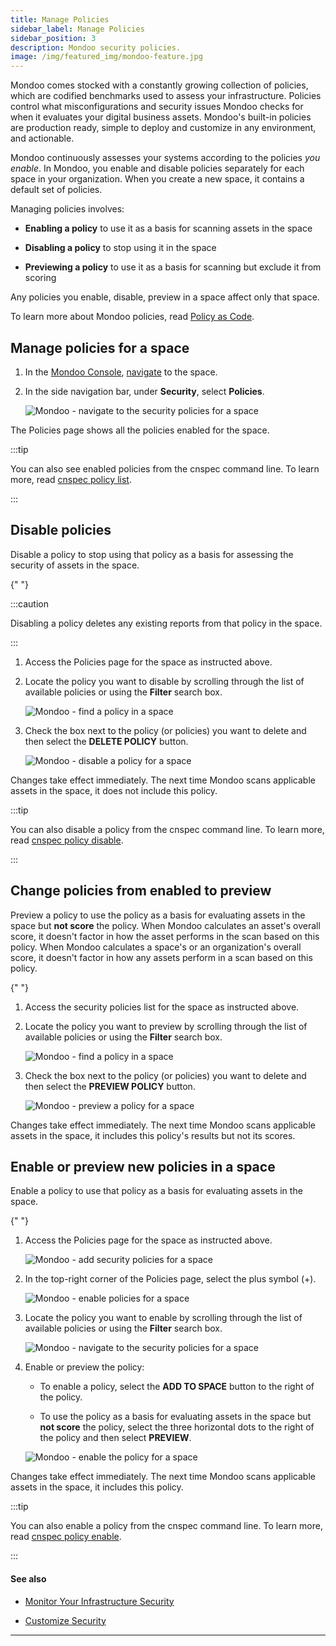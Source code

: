 ```yaml
---
title: Manage Policies
sidebar_label: Manage Policies
sidebar_position: 3
description: Mondoo security policies.
image: /img/featured_img/mondoo-feature.jpg
---
```


Mondoo comes stocked with a constantly growing collection of policies, which are codified benchmarks used to assess your infrastructure. Policies control what misconfigurations and security issues Mondoo checks for when it evaluates your digital business assets. Mondoo's built-in policies are production ready, simple to deploy and customize in any environment, and actionable.

Mondoo continuously assesses your systems according to the policies _you enable_. In Mondoo, you enable and disable policies separately for each space in your organization. When you create a new space, it contains a default set of policies.

Managing policies involves:

- **Enabling a policy** to use it as a basis for scanning assets in the space

- **Disabling a policy** to stop using it in the space

- **Previewing a policy** to use it as a basis for scanning but exclude it from scoring

Any policies you enable, disable, preview in a space affect only that space.

To learn more about Mondoo policies, read [Policy as Code](/platform/security/posture/pac/).

## Manage policies for a space

1. In the [Mondoo Console](https://console.mondoo.com), [navigate](/platform/start/navigate) to the space.

2. In the side navigation bar, under **Security**, select **Policies**.

   ![Mondoo - navigate to the security policies for a space](/img/platform/security/policies.png)

The Policies page shows all the policies enabled for the space.

:::tip

You can also see enabled policies from the cnspec command line. To learn more, read [cnspec policy list](/cnspec/cli/cnspec_policy_list/).

:::

## Disable policies

Disable a policy to stop using that policy as a basis for assessing the security of assets in the space.

<Partial />{" "}

:::caution

Disabling a policy deletes any existing reports from that policy in the space.

:::

1. Access the Policies page for the space as instructed above.

2. Locate the policy you want to disable by scrolling through the list of available policies or using the **Filter** search box.

   ![Mondoo - find a policy in a space](/img/platform/security/policies-search.png)

3. Check the box next to the policy (or policies) you want to delete and then select the **DELETE POLICY** button.

   ![Mondoo - disable a policy for a space](/img/platform/security/disable-preview.png)

Changes take effect immediately. The next time Mondoo scans applicable assets in the space, it does not include this policy.

:::tip

You can also disable a policy from the cnspec command line. To learn more, read [cnspec policy disable](/cnspec/cli/cnspec_policy_disable/).

:::

## Change policies from enabled to preview

Preview a policy to use the policy as a basis for evaluating assets in the space but **not score** the policy. When Mondoo calculates an asset's overall score, it doesn't factor in how the asset performs in the scan based on this policy. When Mondoo calculates a space's or an organization's overall score, it doesn't factor in how any assets perform in a scan based on this policy.

<Partial />{" "}

1. Access the security policies list for the space as instructed above.

2. Locate the policy you want to preview by scrolling through the list of available policies or using the **Filter** search box.

   ![Mondoo - find a policy in a space](/img/platform/security/policies-search.png)

3. Check the box next to the policy (or policies) you want to delete and then select the **PREVIEW POLICY** button.

   ![Mondoo - preview a policy for a space](/img/platform/security/disable-preview.png)

Changes take effect immediately. The next time Mondoo scans applicable assets in the space, it includes this policy's results but not its scores.

## Enable or preview new policies in a space

Enable a policy to use that policy as a basis for evaluating assets in the space.


<Partial />{" "}

1. Access the Policies page for the space as instructed above.

   ![Mondoo - add security policies for a space](/img/platform/security/policies.png)

2. In the top-right corner of the Policies page, select the plus symbol (+).

   ![Mondoo - enable policies for a space](/img/platform/security/policies-enable.png)

3. Locate the policy you want to enable by scrolling through the list of available policies or using the **Filter** search box.

   ![Mondoo - navigate to the security policies for a space](/img/platform/security/policies-enable-search.png)

3. Enable or preview the policy:

   - To enable a policy, select the **ADD TO SPACE** button to the right of the policy.

   - To use the policy as a basis for evaluating assets in the space but **not score** the policy, select the three horizontal dots to the right of the policy and then select **PREVIEW**.

   ![Mondoo - enable the policy for a space](/img/platform/security/add-preview.png)

Changes take effect immediately. The next time Mondoo scans applicable assets in the space, it includes this policy.

:::tip

You can also enable a policy from the cnspec command line. To learn more, read [cnspec policy enable](/cnspec/cli/cnspec_policy_enable/).

:::


#### See also

- [Monitor Your Infrastructure Security](/platform/security/posture/monitor/)

- [Customize Security](/platform/security/customize/overview/)

---
